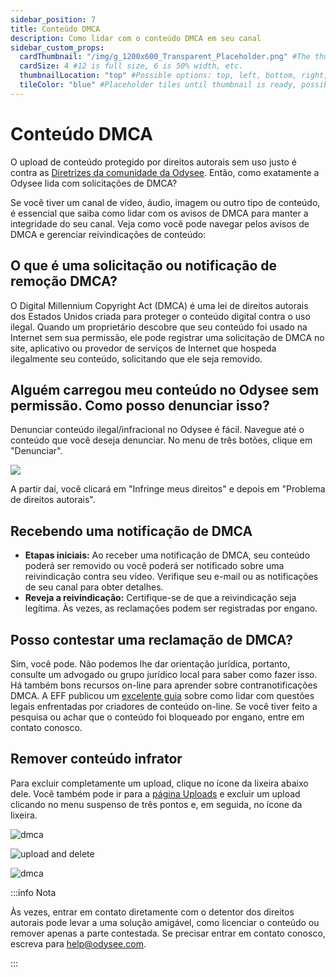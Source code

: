```yaml
---
sidebar_position: 7
title: Conteúdo DMCA
description: Como lidar com o conteúdo DMCA em seu canal
sidebar_custom_props:
  cardThumbnail: "/img/g_1200x600_Transparent_Placeholder.png" #The thumbnail on the category card.
  cardSize: 4 #12 is full size, 6 is 50% width, etc.
  thumbnailLocation: "top" #Possible options: top, left, bottom, right, none
  tileColor: "blue" #Placeholder tiles until thumbnail is ready, possible options: blue, cream, darkpurple, lightpurple, mauve, orange, pink, none
---
```


# Conteúdo DMCA

O upload de conteúdo protegido por direitos autorais sem uso justo é contra as [Diretrizes da comunidade da Odysee](https://help.odysee.tv/pt/communityguidelines). Então, como exatamente a Odysee lida com solicitações de DMCA?

Se você tiver um canal de vídeo, áudio, imagem ou outro tipo de conteúdo, é essencial que saiba como lidar com os avisos de DMCA para manter a integridade do seu canal. Veja como você pode navegar pelos avisos de DMCA e gerenciar reivindicações de conteúdo:

## O que é uma solicitação ou notificação de remoção DMCA?

O Digital Millennium Copyright Act (DMCA) é uma lei de direitos autorais dos Estados Unidos criada para proteger o conteúdo digital contra o uso ilegal. Quando um proprietário descobre que seu conteúdo foi usado na Internet sem sua permissão, ele pode registrar uma solicitação de DMCA no site, aplicativo ou provedor de serviços de Internet que hospeda ilegalmente seu conteúdo, solicitando que ele seja removido.

## Alguém carregou meu conteúdo no Odysee sem permissão. Como posso denunciar isso?

Denunciar conteúdo ilegal/infracional no Odysee é fácil. Navegue até o conteúdo que você deseja denunciar. No menu de três botões, clique em "Denunciar".

![](https://i.imgur.com/aohcHVG.png)

A partir daí, você clicará em "Infringe meus direitos" e depois em "Problema de direitos autorais".

## Recebendo uma notificação de DMCA

* **Etapas iniciais:** Ao receber uma notificação de DMCA, seu conteúdo poderá ser removido ou você poderá ser notificado sobre uma reivindicação contra seu vídeo. Verifique seu e-mail ou as notificações de seu canal para obter detalhes.
* **Reveja a reivindicação:** Certifique-se de que a reivindicação seja legítima. Às vezes, as reclamações podem ser registradas por engano.

## Posso contestar uma reclamação de DMCA?

Sim, você pode. Não podemos lhe dar orientação jurídica, portanto, consulte um advogado ou grupo jurídico local para saber como fazer isso. Há também bons recursos on-line para aprender sobre contranotificações DMCA. A EFF publicou um [excelente guia](https://www.eff.org/issues/intellectual-property/guide-to-youtube-removals?_ga=2.164141691.539423696.1634061780-1382771933.1616852399) sobre como lidar com questões legais enfrentadas por criadores de conteúdo on-line. Se você tiver feito a pesquisa ou achar que o conteúdo foi bloqueado por engano, entre em contato conosco.

## Remover conteúdo infrator

Para excluir completamente um upload, clique no ícone da lixeira abaixo dele. Você também pode ir para a [página Uploads](https://odysee.com/$/uploads) e excluir um upload clicando no menu suspenso de três pontos e, em seguida, no ícone da lixeira.

![dmca](https://thumbs.odycdn.com/a33133d83a2a0e415285b5656d47eca9.webp)

![upload and delete](https://thumbs.odycdn.com/27fe738b4a9188f33381697359fb0455.webp)

![dmca](https://thumbs.odycdn.com/eca91971b58aa50d069bc70d2b55657d.webp)

:::info Nota

Às vezes, entrar em contato diretamente com o detentor dos direitos autorais pode levar a uma solução amigável, como licenciar o conteúdo ou remover apenas a parte contestada. Se precisar entrar em contato conosco, escreva para help@odysee.com.

:::